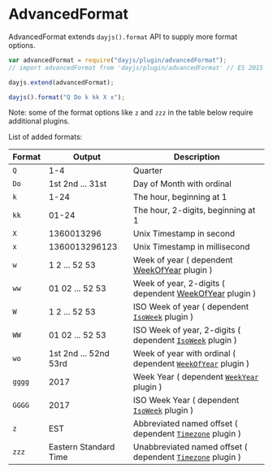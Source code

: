 # AdvancedFormat

AdvancedFormat extends `dayjs().format` API to supply more format options.

```javascript
var advancedFormat = require("dayjs/plugin/advancedFormat");
// import advancedFormat from 'dayjs/plugin/advancedFormat' // ES 2015

dayjs.extend(advancedFormat);

dayjs().format("Q Do k kk X x");
```

Note: some of the format options like `z` and `zzz` in the table below require additional plugins.

List of added formats:

| Format | Output                | Description                                                                           |
| ------ | --------------------- | ------------------------------------------------------------------------------------- |
| `Q`    | 1-4                   | Quarter                                                                               |
| `Do`   | 1st 2nd ... 31st      | Day of Month with ordinal                                                             |
| `k`    | 1-24                  | The hour, beginning at 1                                                              |
| `kk`   | 01-24                 | The hour, 2-digits, beginning at 1                                                    |
| `X`    | 1360013296            | Unix Timestamp in second                                                              |
| `x`    | 1360013296123         | Unix Timestamp in millisecond                                                         |
| `w`    | 1 2 ... 52 53         | Week of year ( dependent [WeekOfYear](../plugin/week-of-year) plugin )                |
| `ww`   | 01 02 ... 52 53       | Week of year, 2-digits ( dependent [WeekOfYear](../plugin/week-of-year) plugin )      |
| `W`    | 1 2 ... 52 53         | ISO Week of year ( dependent [`IsoWeek`](../plugin/iso-week) plugin )                 |
| `WW`   | 01 02 ... 52 53       | ISO Week of year, 2-digits ( dependent [`IsoWeek`](../plugin/iso-week) plugin )       |
| `wo`   | 1st 2nd ... 52nd 53rd | Week of year with ordinal ( dependent [`WeekOfYear`](../plugin/week-of-year) plugin ) |
| `gggg` | 2017                  | Week Year ( dependent [`WeekYear`](../plugin/week-year) plugin )                      |
| `GGGG` | 2017                  | ISO Week Year ( dependent [`IsoWeek`](../plugin/iso-week) plugin )                    |
| `z`    | EST                   | Abbreviated named offset ( dependent [`Timezone`](../plugin/timezone) plugin )        |
| `zzz`  | Eastern Standard Time | Unabbreviated named offset ( dependent [`Timezone`](../plugin/timezone) plugin )      |
